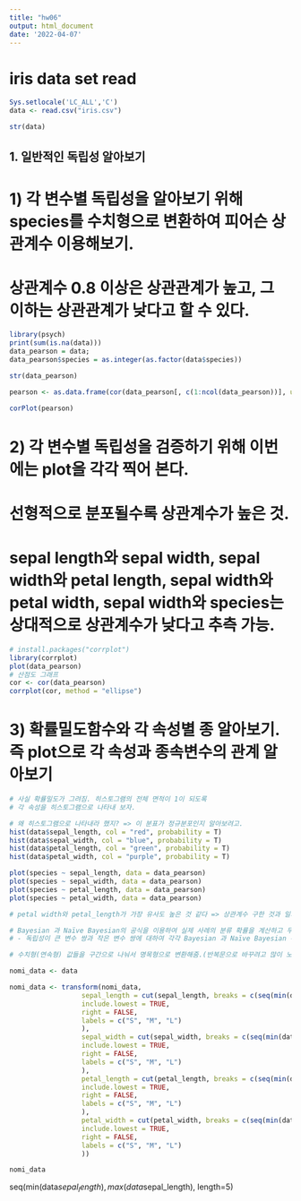 ```yaml
---
title: "hw06"
output: html_document
date: '2022-04-07'
---
```


# iris data set read

```r
Sys.setlocale('LC_ALL','C')
data <- read.csv("iris.csv")

str(data)
```

## 1. 일반적인 독립성 알아보기

# 1) 각 변수별 독립성을 알아보기 위해 species를 수치형으로 변환하여 피어슨 상관계수 이용해보기.

# 상관계수 0.8 이상은 상관관계가 높고, 그 이하는 상관관계가 낮다고 할 수 있다.

```r
library(psych)
print(sum(is.na(data)))
data_pearson = data;
data_pearson$species = as.integer(as.factor(data$species))

str(data_pearson)

pearson <- as.data.frame(cor(data_pearson[, c(1:ncol(data_pearson))], use = "all.obs", method = "pearson"))

corPlot(pearson)
```

# 2) 각 변수별 독립성을 검증하기 위해 이번에는 plot을 각각 찍어 본다.

# 선형적으로 분포될수록 상관계수가 높은 것.

# sepal length와 sepal width, sepal width와 petal length, sepal width와 petal width, sepal width와 species는 상대적으로 상관계수가 낮다고 추측 가능.

```r
# install.packages("corrplot")
library(corrplot)
plot(data_pearson)
# 산점도 그래프
cor <- cor(data_pearson)
corrplot(cor, method = "ellipse")

```
# 3) 확률밀도함수와 각 속성별 종 알아보기. 즉 plot으로 각 속성과 종속변수의 관계 알아보기

```r

# 사실 확률밀도가 그려짐. 히스토그램의 전체 면적이 1이 되도록
# 각 속성을 히스토그램으로 나타내 보자.

# 왜 히스토그램으로 나타내라 했지? => 이 분표가 정규분포인지 알아보려고.
hist(data$sepal_length, col = "red", probability = T)
hist(data$sepal_width, col = "blue", probability = T)
hist(data$petal_length, col = "green", probability = T)
hist(data$petal_width, col = "purple", probability = T)

plot(species ~ sepal_length, data = data_pearson)
plot(species ~ sepal_width, data = data_pearson)
plot(species ~ petal_length, data = data_pearson)
plot(species ~ petal_width, data = data_pearson)

# petal width와 petal_length가 가장 유사도 높은 것 같다 => 상관계수 구한 것과 일치

```

```r
# Bayesian 과 Naïve Bayesian의 공식을 이용하여 실제 사례의 분류 확률을 계산하고 두 방법의 결과를 비교 고찰
# - 독립성이 큰 변수 쌍과 작은 변수 쌍에 대하여 각각 Bayesian 과 Naïve Bayesian 확률을 계산하고 결과를 비교 고찰

# 수치형(연속형) 값들을 구간으로 나눠서 명목형으로 변환해줌.(반복문으로 바꾸려고 많이 노력했으나, 알수 없는 오류들로 인해 그냥 하드코딩함.)

nomi_data <- data

nomi_data <- transform(nomi_data, 
                  sepal_length = cut(sepal_length, breaks = c(seq(min(data[1]), max(data[1]), length=4)),
                  include.lowest = TRUE,
                  right = FALSE,
                  labels = c("S", "M", "L")
                  ),
                  sepal_width = cut(sepal_width, breaks = c(seq(min(data[2]), max(data[2]), length=4)),
                  include.lowest = TRUE,
                  right = FALSE,
                  labels = c("S", "M", "L")
                  ),
                  petal_length = cut(petal_length, breaks = c(seq(min(data[3]), max(data[3]), length=4)),
                  include.lowest = TRUE,
                  right = FALSE,
                  labels = c("S", "M", "L")
                  ),
                  petal_width = cut(petal_width, breaks = c(seq(min(data[4]), max(data[4]), length=4)),
                  include.lowest = TRUE,
                  right = FALSE,
                  labels = c("S", "M", "L")
                  ))

nomi_data

```
seq(min(data$sepal_length), max(data$sepal_length), length=5)



